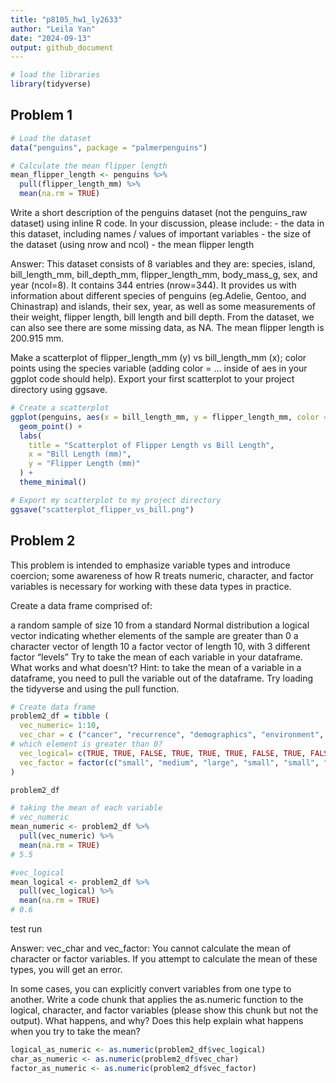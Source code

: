 ```yaml
---
title: "p8105_hw1_ly2633"
author: "Leila Yan"
date: "2024-09-13"
output: github_document
---
```


```r
# load the libraries
library(tidyverse)
```


## Problem 1
```r
# Load the dataset
data("penguins", package = "palmerpenguins")

# Calculate the mean flipper length
mean_flipper_length <- penguins %>%
  pull(flipper_length_mm) %>%
  mean(na.rm = TRUE)
```

Write a short description of the penguins dataset (not the penguins_raw dataset) using inline R code. In your discussion, please include:
- the data in this dataset, including names / values of important variables
- the size of the dataset (using nrow and ncol)
- the mean flipper length

Answer:
This dataset consists of 8 variables and they are: species, island, bill_length_mm, bill_depth_mm, flipper_length_mm, body_mass_g, sex, and year (ncol=8). It contains 344 entries (nrow=344). It provides us with information about different species of penguins (eg.Adelie, Gentoo, and Chinastrap) and islands, their sex, year, as well as some measurements of their weight, flipper length, bill length and bill depth. From the dataset, we can also see there are some missing data, as NA. The mean flipper length is 200.915 mm.



Make a scatterplot of flipper_length_mm (y) vs bill_length_mm (x); color points using the species variable (adding color = ... inside of aes in your ggplot code should help).
Export your first scatterplot to your project directory using ggsave.

```r
# Create a scatterplot
ggplot(penguins, aes(x = bill_length_mm, y = flipper_length_mm, color = species)) +
  geom_point() +
  labs(
    title = "Scatterplot of Flipper Length vs Bill Length",
    x = "Bill Length (mm)",
    y = "Flipper Length (mm)"
  ) +
  theme_minimal()

# Export my scatterplot to my project directory
ggsave("scatterplot_flipper_vs_bill.png")
```


## Problem 2

This problem is intended to emphasize variable types and introduce coercion; some awareness of how R treats numeric, character, and factor variables is necessary for working with these data types in practice.

Create a data frame comprised of:

a random sample of size 10 from a standard Normal distribution
a logical vector indicating whether elements of the sample are greater than 0
a character vector of length 10
a factor vector of length 10, with 3 different factor “levels”
Try to take the mean of each variable in your dataframe. What works and what doesn’t?
Hint: to take the mean of a variable in a dataframe, you need to pull the variable out of the dataframe. Try loading the tidyverse and using the pull function.
```r
# Create data frame
problem2_df = tibble (
  vec_numeric= 1:10,
  vec_char = c ("cancer", "recurrence", "demographics", "environment", "genetic", "age", "sex", "ethnicity", "comorbidity", "medication"),
# which element is greater than 0?
  vec_logical= c(TRUE, TRUE, FALSE, TRUE, TRUE, TRUE, FALSE, TRUE, FALSE, FALSE),
  vec_factor = factor(c("small", "medium", "large", "small", "small", "medium", "large", "small", "large", "medium"))
)

problem2_df

# taking the mean of each variable
# vec_numeric
mean_numeric <- problem2_df %>%
  pull(vec_numeric) %>%
  mean(na.rm = TRUE)
# 5.5

#vec_logical
mean_logical <- problem2_df %>%
  pull(vec_logical) %>%
  mean(na.rm = TRUE)
# 0.6
```
test run

Answer:
vec_char and vec_factor: You cannot calculate the mean of character or factor variables. If you attempt to calculate the mean of these types, you will get an error.

In some cases, you can explicitly convert variables from one type to another. Write a code chunk that applies the as.numeric function to the logical, character, and factor variables (please show this chunk but not the output). What happens, and why? Does this help explain what happens when you try to take the mean?
```r
logical_as_numeric <- as.numeric(problem2_df$vec_logical)
char_as_numeric <- as.numeric(problem2_df$vec_char)
factor_as_numeric <- as.numeric(problem2_df$vec_factor)
```


